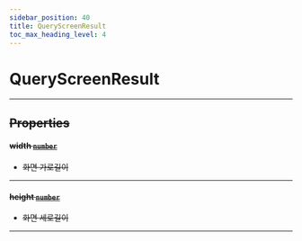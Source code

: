 ```yaml
---
sidebar_position: 40
title: QueryScreenResult
toc_max_heading_level: 4
---
```


# QueryScreenResult <s generated />

<hr class="solid" /> <s generated />

## Properties <s generated />

#### width [`number`](https://developer.mozilla.org/en-US/docs/Web/JavaScript/Reference/Global_Objects/Number) <s generated />

- 화면 가로길이

<hr class="solid" /> <s generated />

#### height [`number`](https://developer.mozilla.org/en-US/docs/Web/JavaScript/Reference/Global_Objects/Number) <s generated />

- 화면 세로길이

<hr class="solid" /> <s generated />
